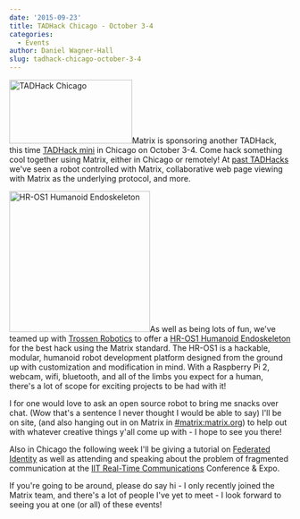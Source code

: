 ```yaml
---
date: '2015-09-23'
title: TADHack Chicago - October 3-4
categories:
  - Events
author: Daniel Wagner-Hall
slug: tadhack-chicago-october-3-4
---
```


<a href="/blog/wp-content/uploads/2015/09/TADHack-Mini-2015-IITRTC-Chicago-v2.png"><img class="alignright wp-image-1284" src="/blog/wp-content/uploads/2015/09/TADHack-Mini-2015-IITRTC-Chicago-v2.png" alt="TADHack Chicago" width="220" height="114" /></a>Matrix is sponsoring another TADHack, this time <a href="http://tadhack.com/2015/tadhack-mini-chicago/">TADHack mini</a> in Chicago on October 3-4. Come hack something cool together using Matrix, either in Chicago or remotely! At <a href="http://matrix.org/blog/2015/04/13/tadhack-mini-london-completed/">past TADHacks</a> we've seen a robot controlled with Matrix, collaborative web page viewing with Matrix as the underlying protocol, and more.



<a href="/blog/wp-content/uploads/2015/09/Img0041.jpg"><img class="alignleft wp-image-1285" src="/blog/wp-content/uploads/2015/09/Img0041-300x300.jpg" alt="HR-OS1 Humanoid Endoskeleton" width="252" height="252" /></a>As well as being lots of fun, we've teamed up with <a href="http://www.trossenrobotics.com/">Trossen Robotics</a> to offer a <a href="http://www.trossenrobotics.com/HR-OS1">HR-OS1 Humanoid Endoskeleton</a> for the best hack using the Matrix standard. The HR-OS1 is a hackable, modular, humanoid robot development platform designed from the ground up with customization and modification in mind. With a Raspberry Pi 2, webcam, wifi, bluetooth, and all of the limbs you expect for a human, there's a lot of scope for exciting projects to be had with it!

I for one would love to ask an open source robot to bring me snacks over chat. (Wow that's a sentence I never thought I would be able to say)
I'll be on site, (and also hanging out in on Matrix in <a href="/beta/#/room/#matrix:matrix.org">#matrix:matrix.org</a>) to help out with whatever creative things y'all come up with - I hope to see you there!

Also in Chicago the following week I'll be giving a tutorial on <a href="http://www.rtc-conference.com/tutorials/">Federated Identity</a> as well as attending and speaking about the problem of fragmented communication at the <a href="http://www.rtc-conference.com/">IIT Real-Time Communications</a> Conference &amp; Expo.

If you're going to be around, please do say hi - I only recently joined the Matrix team, and there's a lot of people I've yet to meet - I look forward to seeing you at one (or all) of these events!